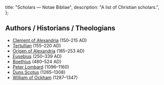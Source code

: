   title: "Scholars — Notae Bibliae",
  description: "A list of Christian scholars.",
};

<Initial text="Scholars" />

## Authors / Historians / Theologians

- [Clement of Alexandria](/people/scholars/clement-of-alexandria/) (150–215 AD)
- [Tertullian](/people/scholars/tertullian/) (155–220 AD)
- [Origen of Alexandria](/people/scholars/origen-of-alexandria/) (185–253 AD)
- [Eusebius](/people/scholars/eusebius/) (250–339 AD)
- [Boethius](/people/scholars/boethius/) (480–524 AD)
- [Peter Lombard](/people/scholars/peter-lombard/) (1096–1160)
- [Duns Scotus](/people/scholars/duns-scotus/) (1265–1308)
- [William of Ockham](/people/scholars/william-of-ockham/) (1287–1347)
